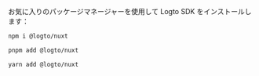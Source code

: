 
お気に入りのパッケージマネージャーを使用して Logto SDK をインストールします：

<Tabs>

  <TabItem value="npm" label="npm">

```bash
npm i @logto/nuxt
```

  </TabItem>
  <TabItem value="pnpm" label="pnpm">

```bash
pnpm add @logto/nuxt
```

  </TabItem>
  <TabItem value="yarn" label="Yarn">

```bash
yarn add @logto/nuxt
```

  </TabItem>

</Tabs>
